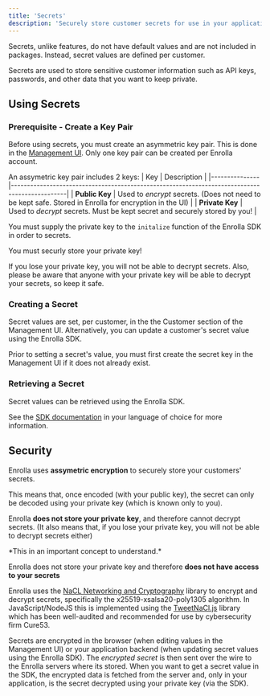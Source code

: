 ```yaml
---
title: 'Secrets'
description: 'Securely store customer secrets for use in your application.'
---
```


<Info>
  Secrets, unlike features, do not have default values and are not included in
  packages. Instead, secret values are defined per customer.
</Info>

Secrets are used to store sensitive customer information such as API keys, passwords, and other data that you want to keep private.

## Using Secrets

### Prerequisite - Create a Key Pair

Before using secrets, you must create an asymmetric key pair. This is done in the [Management UI](https://app.enrolla.io/settings/encryption-keys). Only one key pair can be created per Enrolla account.

An assymetric key pair includes 2 keys:
| Key | Description |
|---------------|-----------------------------------------------------------------------------------------------|
| **Public Key** | Used to _encrypt_ secrets. (Does not need to be kept safe. Stored in Enrolla for encryption in the UI) |
| **Private Key** | Used to _decrypt_ secrets. Must be kept secret and securely stored by you! |

You must supply the private key to the `initalize` function of the Enrolla SDK in order to secrets.

<Warning>
You must securly store your private key!

If you lose your private key, you will not be able to decrypt secrets. Also, please be aware that anyone with your private key will be able to decrypt your secrets, so keep it safe.

</Warning>

### Creating a Secret

Secret values are set, per customer, in the the Customer section of the Management UI. Alternatively, you can update a customer's secret value using the Enrolla SDK.

Prior to setting a secret's value, you must first create the secret key in the Management UI if it does not already exist.

### Retrieving a Secret

Secret values can be retrieved using the Enrolla SDK.

See the [SDK documentation](sdk/introduction) in your language of choice for more information.

## Security

Enrolla uses **assymetric encryption** to securely store your customers' secrets.

This means that, once encoded (with your public key), the secret can only be decoded using your private key (which is known only to you).

Enrolla **does not store your private key**, and therefore cannot decrypt secrets. (It also means that, if you lose your private key, you will not be able to decrypt secrets either)

<Note>
*This in an important concept to understand.*

Enrolla does not store your private key and therefore **does not have access to your secrets**

</Note>

Enrolla uses the [NaCL Networking and Cryptography](https://nacl.cr.yp.to/) library to encrypt and decrypt secrets, specifically the x25519-xsalsa20-poly1305 algorithm. In JavaScript/NodeJS this is implemented using the [TweetNaCl.js](https://www.npmjs.com/package/tweetnacl) library which has been well-audited and recommended for use by cybersecurity firm Cure53.

Secrets are encrypted in the browser (when editing values in the Management UI) or your application backend (when updating secret values using the Enrolla SDK). The _encrypted secret_ is then sent over the wire to the Enrolla servers where its stored. When you want to get a secret value in the SDK, the encrypted data is fetched from the server and, only in your application, is the secret decrypted using your private key (via the SDK).
